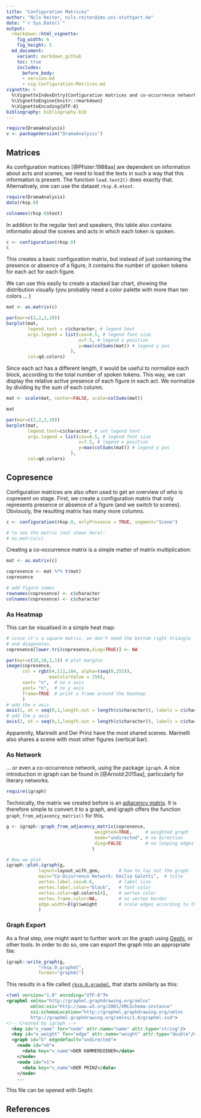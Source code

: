 ```yaml
---
title: "Configuration Matrices"
author: "Nils Reiter, nils.reiter@ims.uni-stuttgart.de"
date: "`r Sys.Date()`"
output: 
  rmarkdown::html_vignette:
    fig_width: 6 
    fig_height: 5
  md_document: 
    variant: markdown_github
    toc: true
    includes:
      before_body:
      - version.md
      - vig-Configuration-Matrices.md
vignette: >
  %\VignetteIndexEntry{Configuration matrices and co-occurrence networks}
  %\VignetteEngine{knitr::rmarkdown}
  %\VignetteEncoding{UTF-8}
bibliography: bibliography.bib
---
```


```r
require(DramaAnalysis)
v <- packageVersion("DramaAnalysis")
```


## Matrices

As configuration matrices [@Pfister:1988aa] are dependent on information about acts and scenes, we need to load the texts in such a way that this information is present. The function `load.text2()` does exactly that.  Alternatively, one can use the dataset `rksp.0.mtext`.


```r
require(DramaAnalysis)
data(rksp.0)

colnames(rksp.0$text)
```

In addition to the regular text and speakers, this table also contains informatio about the scenes and acts in which each token is spoken.

```r
c <- configuration(rksp.0)
c
```

This creates a basic configuration matrix, but instead of just containing the presence or absence of a figure, it contains the number of spoken tokens for each act for each figure. 

We can use this easily to create a stacked bar chart, showing the distribution visually (you probably need a color palette with more than ten colors ... )

```r
mat <- as.matrix(c)

par(mar=c(2,2,2,10))
barplot(mat, 
        legend.text = c$character, # legend text
        args.legend = list(cex=0.5, # legend font size
                           x=7.5, # legend x position
                           y=max(colSums(mat)) # legend y pos
                        ), 
        col=qd.colors)
```

Since each act has a different length, it would be useful to normalize each block, according to the total number of spoken tokens. This way, we can display the relative active presence of each figure in each act. We normalize by dividing by the sum of each column.

```r
mat <- scale(mat, center=FALSE, scale=colSums(mat))

mat

par(mar=c(2,2,2,10))
barplot(mat, 
        legend.text=c$character, # set legend text
        args.legend = list(cex=0.5, # legend font size
                           x=7.5, # legend x position
                           y=max(colSums(mat)) # legend y pos
                        ),
        col=qd.colors)
```

## Copresence

Configuration matrices are also often used to get an overview of who is copresent on stage. First, we create a configuration matrix that only represents presence or absence of a figure (and we switch to scenes). Obviously, the resulting matrix has many more columns.
```r
c <- configuration(rksp.0, onlyPresence = TRUE, segment="Scene")

# to see the matrix (not shown here):
# as.matrix(c)
``` 

Creating a co-occurrence matrix is a simple matter of matrix multiplication:
```r
mat <- as.matrix(c)

copresence <- mat %*% t(mat)
copresence

# add figure names
rownames(copresence) <- c$character
colnames(copresence) <- c$character
```

### As Heatmap

This can be visualised in a simple heat map:
```r
# since it's a square matrix, we don't need the bottom right triangle
# and diagonales.
copresence[lower.tri(copresence,diag=TRUE)] <- NA

par(mar=c(10,10,1,1)) # plot margins
image(copresence, 
      col = rgb(64,111,184, alpha=(seq(0,255)),
                maxColorValue = 256),
      xaxt= "n",  # no x axis
      yaxt= "n",  # no y axis
      frame=TRUE  # print a frame around the heatmap
      )
# add the x axis
axis(1, at = seq(0,1,length.out = length(c$character)), labels = c$character, las=3)
# add the y axis
axis(2, at = seq(0,1,length.out = length(c$character)), labels = c$character, las=1)
```

Apparently, Marinelli and Der Prinz have the most shared scenes. Marinelli also shares a scene with most other figures (vertical bar).

### As Network

... or even a co-occurrence network, using the package `igraph`. A nice introduction in igraph can be found in [@Arnold:2015aa], particularly for literary networks.


```r
require(igraph)
```

Technically, the matrix we created before is an [adjacency matrix](https://en.wikipedia.org/wiki/Adjacency_matrix). It is therefore simple to convert it to a graph, and igraph offers the function `graph_from_adjacency_matrix()` for this.

```r
g <- igraph::graph_from_adjacency_matrix(copresence, 
                                 weighted=TRUE,     # weighted graph
                                 mode="undirected", # no direction
                                 diag=FALSE         # no looping edges
                                )

# Now we plot
igraph::plot.igraph(g, 
            layout=layout_with_gem,       # how to lay out the graph
            main="Co-Occurrence Network: Emilia Galotti",  # title
            vertex.label.cex=0.6,         # label size
            vertex.label.color="black",   # font color
            vertex.color=qd.colors[4],    # vertex color
            vertex.frame.color=NA,        # no vertex border
            edge.width=E(g)$weight        # scale edges according to their weight
            )  
```

### Graph Export

As a final step, one might want to further work on the graph using [Gephi](https://gephi.org), or other tools. In order to do so, one can export the graph into an appropriate file:
```r
igraph::write_graph(g, 
            "rksp.0.graphml",
            format="graphml")
```

This results in a file called [`rksp.0.graphml`](rksp.0.graphml), that starts similarly as this:
```xml
<?xml version="1.0" encoding="UTF-8"?>
<graphml xmlns="http://graphml.graphdrawing.org/xmlns"
         xmlns:xsi="http://www.w3.org/2001/XMLSchema-instance"
         xsi:schemaLocation="http://graphml.graphdrawing.org/xmlns
         http://graphml.graphdrawing.org/xmlns/1.0/graphml.xsd">
<!-- Created by igraph -->
  <key id="v_name" for="node" attr.name="name" attr.type="string"/>
  <key id="e_weight" for="edge" attr.name="weight" attr.type="double"/>
  <graph id="G" edgedefault="undirected">
    <node id="n0">
      <data key="v_name">DER KAMMERDIENER</data>
    </node>
    <node id="n1">
      <data key="v_name">DER PRINZ</data>
    </node>
    ...
```

This file can be opened with Gephi.

## References